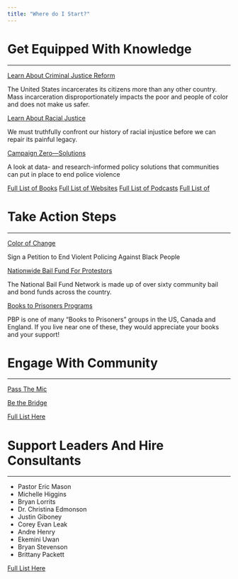 ```yaml
---
title: "Where do I Start?"
---
```



# Get Equipped With Knowledge
---
[Learn About Criminal Justice Reform](https://eji.org/criminal-justice-reform/)

The United States incarcerates its citizens more than any other country. Mass incarceration disproportionately impacts the poor and people of color and does not make us safer. 

[Learn About Racial Justice](https://eji.org/racial-justice/)

We must truthfully confront our history of racial injustice before we can repair its painful legacy.


[Campaign Zero—Solutions](https://www.joincampaignzero.org/solutions#solutionsoverview)

A look at data- and research-informed policy solutions that communities can put in place to end police violence

[Full List of Books](google.com)
[Full List of Websites](google.com)
[Full List of Podcasts](google.com)
[Full List of ](google.com)



# Take Action Steps
---
[Color of Change](https://act.colorofchange.org/signup/state-emergency-black-people-are-dying)

Sign a Petition to End Violent Policing Against Black People

[Nationwide Bail Fund For Protestors](https://secure.actblue.com/donate/bail_funds_george_floyd)

The National Bail Fund Network is made up of over sixty community bail and bond funds across the country. 

[Books to Prisoners Programs](https://prisonbookprogram.org/resources/other-books-to-prisoners-programs/)

PBP is one of many “Books to Prisoners” groups in the US, Canada and England. If you live near one of these, they would appreciate your books and your support! 

# Engage With Community
---
[Pass The Mic](https://www.facebook.com/groups/RAANpassthemic/)

[Be the Bridge](https://www.facebook.com/beabridgebuilder/)

[Full List Here](google.com)

# Support Leaders And Hire Consultants
---

- Pastor Eric Mason
- Michelle Higgins
- Bryan Lorrits
- Dr. Christina Edmonson
- Justin Giboney
- Corey Evan Leak
- Andre Henry
- Ekemini Uwan
- Bryan Stevenson
- Brittany Packett


 
[Full List Here](google.com)


